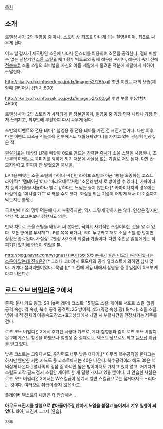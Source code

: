 [[목차]]

== 소개 ==
[[로맨싱 사가 2]]의 [[칠영웅]] 중 하나. 스토리 상 최초로 만나게 되는 칠영웅이며, 최초로 싸우게 된다.

어느 날 갑자기 제국령인 소몬에 나타나 몬스터를 이용하여 소몬을 공격한다. 절대 피할 수 없는 필살기인 [[소울 스틸]]로 제 1 황자 빅토르와 황제 레온을 죽이나, 레온이 죽기 전에 [[전승술]]로 소울 스틸의 회피법을 자신의 아들 제랄에게 물려준 덕분에 제랄에게 패하여 소멸한다.

http://hkaityo.hp.infoseek.co.jp/dq/imagers2/265.gif
초반 이벤트 때의 모습(제랄때 클리어시 경험치 500)

http://hkaityo.hp.infoseek.co.jp/dq/imagers2/266.gif
후반 부활 후(경험치 4500)

로맨싱 사가 2의 스토리가 시작되게 한 장본인이며, 칠영웅 중 가장 먼저 나타나 가장 먼저 쓰러지고, 최후반에 부활하여 다시 싸우게 된다.

초반의 이벤트와 전용 테마[* 칠영웅 중 전용 테마를 가진 건 크진시뿐이다. 다만 이후 다른 이벤트 보스급 적들과의 전투에서도 재활용되었다.]를 가지고 있어 굉장히 인상깊은 적.

[[필살기]]로는 대상의 LP를 빼앗아 0으로 만드는 강력한 [[즉사기]] 소울 스틸을 사용하나, 초반부의 이벤트로 회피기를 익히게 되기 때문에 사실상 없는 기술로 쳐도 된다. 다만 칸 모자란다고 회피기 안 넣었으면 묵념을.

LP 1을 빼앗는 소울 스틸의 마이너 버전인 라이프 스틸과 아군 1명을 조종하는 고스트 라이트[* '템테이션'이나 '마리오네트'처럼 '소몬의 반지'로 방어할 수 있다.], 카마이타치 등의 기술을 사용하나 별로 강하다는 느낌은 들지 않는다.[* 카마이타치의 경우에는 바람의 술 '미사일 가드'로 막을 수도 있다. 화살을 막는 기술이 어떻게 해서 이 기술까지 막는지는 불명.]

극후반에 피의 맹약 덕분에 다시 부활하지만, 역시 그렇게 강하지는 않다. 인상은 깊지만 약한 적. 보크온보다 강한지도 의문.

만약 치트로 소울 스틸을 배워서 써 본다면, 극악의 사기적인 스킬이라는 것을 알 수 있다. 모든 방어를 무시하고 LP를 쪽쪽 빼가니, 적이 누구라고 해도 소울 스틸 한 방이면 상황은 종료된다. 사실상 로맨싱 사가2의 최강급 기술이다. 다만 주인공 일행에게는 회피기가 있기에 안습이 되었을 뿐.

[[http://blog.naver.com/wagnus/110011661575 본체가 실은 미모의 여성이었다는 소문이 있는데 진실은?]] [* 그러나 코바야시 토모미의 공식 일러스트에 의하면 남자 맞다. 거기다 샐러리맨이었다...묵념.][* 그 전에 게임 내에서 칠영웅 중 홍일점이 록크부케라고 나온다.]

== [[로드 오브 버밀리온]] 2에서 ==
종족: 불사
카드 등급: SR (슈퍼 레어)
코스트: 15
필드 스킬: 게이트
서포트 스킬: 없음
공격 속성: 격 속성, 복수 공격
공격력: 25
방어력: 45 (약점 속성:광)
특수기: 소울 스틸: 범위 내 적 전체의 이동속도 감소+효과상태에서 사멸 시 부활시간을 연장시키는 저주를 건다.

로드 오브 버밀리온 2에서 추가된 사용마 카드로, 여타 칠영웅과 같이 로드 오브 버밀리온 2에 게스트 참전을 하였으나 칠영웅 중 실제로도, 텍스트 상으로도 최고 [[듣보잡]] 취급을 받고 있다.

낮은 코스트는 그렇다쳐도, 공격력도 너무 낮은 데다가,[* 아무리 복수공격을 한다고는 하지만 웬만한 커먼 카드도 동 코스트에서는 40은 나온다. 복수공격이라 해도 30은 넉넉잡게 나온다.] 불사족의 장점 중 하나인 높은 방어마저도 가지고 있지 않고, 거기다가 스킬도 고작 필드 점거 스킬인 게이트 한 개 달랑 가지고 있을 뿐이다. 더 안습한 사실은 로드 오브 버밀리온 2에서는 W스킬급이 생겨서 일반 스킬급으로는 점거마저도 느리다는 것이다. 여러모로 취급이 좋지 않은 카드.

플레이버 텍스트의 내용은 더 안습해서...

'''아무도 크진시를 일행으로 받아들여주질 않아서 노엘을 붙잡고 늘어져서 겨우 일행이 되었다.''' 
아아, 크진시...그저 [안습].

[[각주]]

